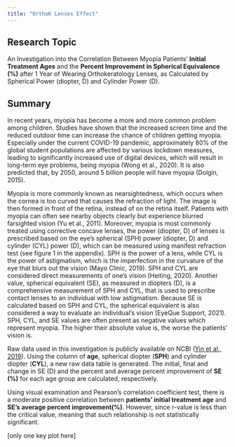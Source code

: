 ```yaml
---
title: "OrthoK Lenses Effect"
---
```


## Research Topic

An Investigation into the Correlation Between Myopia Patients' **Initial Treatment Ages** and the **Percent Improvement in Spherical Equivalence (%)** after 1 Year of Wearing Orthokeratology Lenses, as Calculated by Spherical Power (diopter, D) and Cylinder Power (D).

## Summary

In recent years, myopia has become a more and more common problem among children. Studies have shown that the increased screen time and the reduced outdoor time can increase the chance of children getting myopia. Especially under the current COVID-19 pandemic, approximately 80% of the global student populations are affected by various lockdown measures, leading to significantly increased use of digital devices, which will result in long-term eye problems, being myopia (Wong et al., 2020). It is also predicted that, by 2050, around 5 billion people will have myopia (Dolgin, 2015).

Myopia is more commonly known as nearsightedness, which occurs when the cornea is too curved that causes the refraction of light. The image is then formed in front of the retina, instead of on the retina itself. Patients with myopia can often see nearby objects clearly but experience blurred farsighted vision (Yu et al., 2011). Moreover, myopia is most commonly treated using corrective concave lenses, the power (diopter, D) of lenses is prescribed based on the eye's spherical (SPH) power (diopter, D) and cylinder (CYL) power (D), which can be measured using manifest refraction test (see figure 1 in the appendix). SPH is the power of a lens, while CYL is the power of astigmatism, which is the imperfection in the curvature of the eye that blurs out the vision (Mayo Clinic, 2019). SPH and CYL are considered direct measurements of one's vision (Heiting, 2020). Another value, spherical equivalent (SE), as measured in diopters (D), is a comprehensive measurement of SPH and CYL, that is used to prescribe contact lenses to an individual with low astigmatism. Because SE is calculated based on SPH and CYL, the spherical equivalent is also considered a way to evaluate an individual's vision (EyeQue Support, 2021). SPH, CYL, and SE values are often present as negative values which represent myopia. The higher their absolute value is, the worse the patients' vision is.

Raw data used in this investigation is publicly available on NCBI ([Yin et al., 2019](https://www.ncbi9.nlm.nih.gov/pmc/articles/PMC6545229/#supplemental-information)). Using the column of **age**, spherical diopter (**SPH**) and cylinder diopter (**CYL**), a new raw data table is generated. The initial, final and change in SE (D) and the percent and average percent improvement of **SE (%)** for each age group are calculated, respectively.

Using visual examination and Pearson's correlation coefficient test, there is a moderate positive correlation between **patients' initial treatment age** and **SE's average percent improvement(%)**. However, since r-value is less than the critical value, meaning that such relationship is not statistically significant.

\[only one key plot here\]
